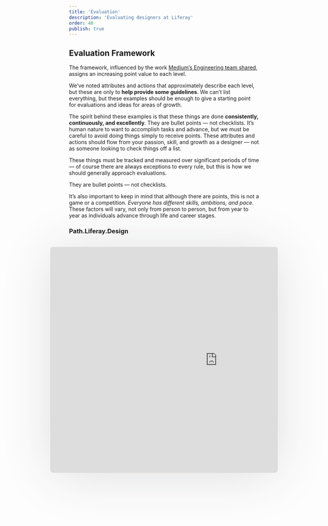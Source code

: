 ```yaml
---
title: 'Evaluation'
description: 'Evaluating designers at Liferay'
order: 40
publish: true
---
```


## Evaluation Framework

The framework, influenced by the work [Medium’s Engineering team shared](https://medium.com/s/engineering-growth-framework), assigns an increasing point value to each level.

We’ve noted attributes and actions that approximately describe each level, but these are only to **help provide some guidelines**. We can’t list everything, but these examples should be enough to give a starting point for evaluations and ideas for areas of growth.

The spirit behind these examples is that these things are done **consistently, continuously, and excellently**. They are bullet points — not checklists. It’s human nature to want to accomplish tasks and advance, but we must be careful to avoid doing things simply to receive points. These attributes and actions should flow from your passion, skill, and growth as a designer — not as someone looking to check things off a list.

These things must be tracked and measured over significant periods of time — of course there are always exceptions to every rule, but this is how we should generally approach evaluations.

<aside>They are bullet points &mdash; not checklists. </aside>

It’s also important to keep in mind that although there are points, this is not a game or a competition. _Everyone has different skills, ambitions, and pace_. These factors will vary, not only from person to person, but from year to year as individuals advance through life and career stages.

### Path.Liferay.Design

<div style="height: 600px; margin: 2rem auto; overflow: hidden; margin-left: -10%; width: 120%; box-shadow: rgba(48, 49, 63, 0.16) 0px 0.5rem 8rem -0.5rem; border-radius: .5rem;">
	<iframe
		style="-ms-zoom: 0.75;
        -moz-transform: scale(0.75);
        -moz-transform-origin: 0 0;
        -o-transform: scale(0.75);
        -o-transform-origin: 0 0;
        -webkit-transform: scale(0.75);
        -webkit-transform-origin: 0 0;"
		src="https://path.liferay.design"
		frameborder="0"
		width="1180"
		height="800"
	/>
</div>

We’re providing [a tool](https://path.liferay.design/) that will help managers evaluate their designers and help them visualize the overall composition of their teams. It will also help designers self-evaluate and provide direction for any areas that they want to focus on.

### How to Evaluate People

A key attribute of the evaluation process is that it is an **open dialog**. As you go through each of the skill levels have a candid conversation with your teammate. The rubric is not perfect and as you come across anything from typos to philosophical differences, please share corrections, thoughts, and ideas in comments on [the source material](https://drive.google.com/open?id=1R8NyMN4h3IUAgWT6kYJxQkW5O9f9QOGY&authuser=41785571@liferay.com&usp=drive_fs).

The major steps in the evaluation process are:

1. **Record** — the point of evaluations is to measure and track progress. For each skill, make notes of evidence that supports the designer’s level during the given time period.
2. **Prioritize** — rank the skills from 1-5 so the designer can have a way to prioritize their energy over the specified period of time. This prioritization should balance the goals and needs of the company, team, and designer.
3. **Act** — together, create concrete tasks and goals for each of the skill areas that the designer will be focusing on. As a manager you may have more insights into company and team needs, but synthesizing those with the designers skills, desires, and potential are critical for the success of all.

We send a survey to the various project or product leads twice a year that asks questions related to [core skills](../../core-skills). This helps each manager understand how effectively the designer is serving their team.

<!-- TODO create this page: _For a more comprehensive look at this, see the [Evaluations section](../../../manage/evaluations) of the Manage chapter._ -->

## [Product Design Path](https://path.liferay.design) (external link)

## [Communication Design Path](https://5ddef9f26cd07b000a22a79c--kind-ride-4caa5a.netlify.com/) (external link)
